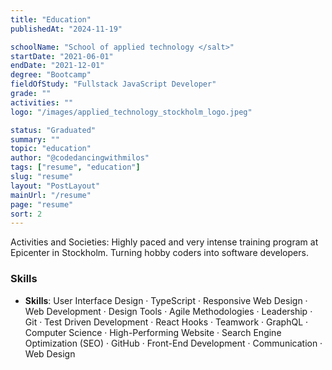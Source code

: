 ```yaml
---
title: "Education"
publishedAt: "2024-11-19"

schoolName: "School of applied technology <​/salt>"
startDate: "2021-06-01"
endDate: "2021-12-01"
degree: "Bootcamp"
fieldOfStudy: "Fullstack JavaScript Developer"
grade: ""
activities: ""
logo: "/images/applied_technology_stockholm_logo.jpeg"

status: "Graduated"
summary: ""
topic: "education"
author: "@codedancingwithmilos"
tags: ["resume", "education"]
slug: "resume"
layout: "PostLayout"
mainUrl: "/resume"
page: "resume"
sort: 2
---
```


Activities and Societies: Highly paced and very intense training program at Epicenter in Stockholm. Turning hobby coders into software developers.

### Skills

- **Skills**: User Interface Design · TypeScript · Responsive Web Design · Web Development · Design Tools · Agile Methodologies · Leadership · Git · Test Driven Development · React Hooks · Teamwork · GraphQL · Computer Science · High-Performing Website · Search Engine Optimization (SEO) · GitHub · Front-End Development · Communication · Web Design